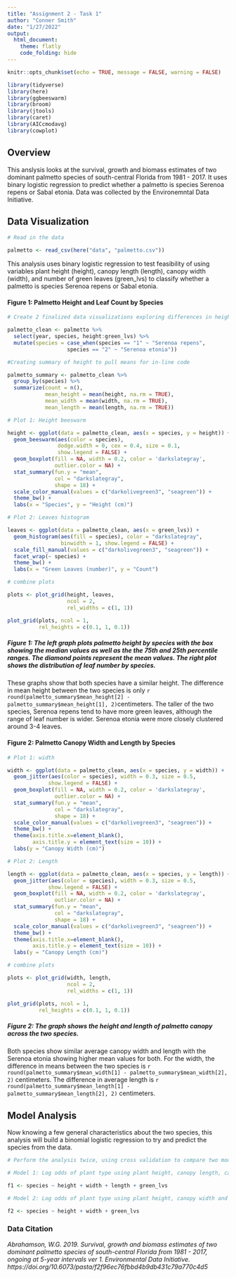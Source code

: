 ```yaml
---
title: "Assignment 2 - Task 1"
author: "Conner Smith"
date: "1/27/2022"
output: 
  html_document: 
    theme: flatly
    code_folding: hide
---
```


```r
knitr::opts_chunk$set(echo = TRUE, message = FALSE, warning = FALSE)

library(tidyverse)
library(here)
library(ggbeeswarm)
library(broom)
library(jtools)
library(caret)
library(AICcmodavg)
library(cowplot)
```

## **Overview**

This anslysis looks at the survival, growth and biomass estimates of two dominant palmetto species of south-central Florida from 1981 - 2017. It uses binary logistic regression to predict whether a palmetto is species Serenoa repens or Sabal etonia. Data was collected by the Environemntal Data Initiative. 

## **Data Visualization**

```r
# Read in the data 

palmetto <- read_csv(here("data", "palmetto.csv"))
```

This analysis uses binary logistic regression to test feasibility of using variables plant height (height), canopy length (length), canopy width (width), and number of green leaves (green_lvs) to classify whether a palmetto is species Serenoa repens or Sabal etonia. 

#### **Figure 1: Palmetto Height and Leaf Count by Species** 

```r
# Create 2 finalized data visualizations exploring differences in height, canopy length, canopy width, and green leaves for the two species. Note: species code 1 is Serenoa repens and species code 2 is Sabal etonia. 

palmetto_clean <- palmetto %>% 
  select(year, species, height:green_lvs) %>% 
  mutate(species = case_when(species == "1" ~ "Serenoa repens",
                   species == "2" ~ "Serenoa etonia"))

#Creating summary of height to pull means for in-line code 

palmetto_summary <- palmetto_clean %>%
  group_by(species) %>% 
  summarize(count = n(),
            mean_height = mean(height, na.rm = TRUE),
            mean_width = mean(width, na.rm = TRUE),
            mean_length = mean(length, na.rm = TRUE))

# Plot 1: Height beeswarm 

height <- ggplot(data = palmetto_clean, aes(x = species, y = height)) +
  geom_beeswarm(aes(color = species), 
                dodge.width = 0, cex = 0.4, size = 0.1,
                show.legend = FALSE) +
  geom_boxplot(fill = NA, width = 0.2, color = 'darkslategray',
               outlier.color = NA) +
  stat_summary(fun.y = "mean",
               col = "darkslategray",
               shape = 18) +
  scale_color_manual(values = c("darkolivegreen3", "seagreen")) +
  theme_bw() +
  labs(x = "Species", y = "Height (cm)")

# Plot 2: Leaves histogram

leaves <- ggplot(data = palmetto_clean, aes(x = green_lvs)) +
  geom_histogram(aes(fill = species), color = "darkslategray",
                 binwidth = 1, show.legend = FALSE) +
  scale_fill_manual(values = c("darkolivegreen3", "seagreen")) +
  facet_wrap(~ species) +
  theme_bw() +
  labs(x = "Green Leaves (number)", y = "Count")

# combine plots

plots <- plot_grid(height, leaves,
                   ncol = 2,
                   rel_widths = c(1, 1))

plot_grid(plots, ncol = 1,
          rel_heights = c(0.1, 1, 0.1))
```

##### **Figure 1:** *The left graph plots palmetto height by species with the box showing the median values as well as the the 75th and 25th percentile ranges. The diamond points represent the mean values. The right plot shows the distribution of leaf number by species.*

These graphs show that both species have a similar height. The difference in mean height between the two species is only `r round(palmetto_summary$mean_height[2] - palmetto_summary$mean_height[1], 2)`centimeters. The taller of the two species, Serenoa repens tend to have more green leaves, although the range of leaf number is wider. Serenoa etonia were more closely clustered around 3-4 leaves.  

#### **Figure 2: Palmetto Canopy Width and Length by Species** 

```r
# Plot 1: width

width <- ggplot(data = palmetto_clean, aes(x = species, y = width)) +
  geom_jitter(aes(color = species), width = 0.3, size = 0.5,
             show.legend = FALSE) +
  geom_boxplot(fill = NA, width = 0.2, color = 'darkslategray',
               outlier.color = NA) +
  stat_summary(fun.y = "mean",
               col = "darkslategray",
               shape = 18) +
  scale_color_manual(values = c("darkolivegreen3", "seagreen")) +
  theme_bw() +
  theme(axis.title.x=element_blank(), 
        axis.title.y = element_text(size = 10)) +
  labs(y = "Canopy Width (cm)")

# Plot 2: Length

length <- ggplot(data = palmetto_clean, aes(x = species, y = length)) +
  geom_jitter(aes(color = species), width = 0.3, size = 0.5,
             show.legend = FALSE) +
  geom_boxplot(fill = NA, width = 0.2, color = 'darkslategray',
               outlier.color = NA) +
  stat_summary(fun.y = "mean",
               col = "darkslategray",
               shape = 18) +
  scale_color_manual(values = c("darkolivegreen3", "seagreen")) +
  theme_bw() +
  theme(axis.title.x=element_blank(), 
        axis.title.y = element_text(size = 10)) +
  labs(y = "Canopy Length (cm)")

# combine plots

plots <- plot_grid(width, length,
                   ncol = 2,
                   rel_widths = c(1, 1))

plot_grid(plots, ncol = 1,
          rel_heights = c(0.1, 1, 0.1))

```

##### **Figure 2:** *The graph shows the height and length of palmetto canopy across the two species.*

Both species show similar average canopy width and length with the Serenoa etonia showing higher mean values for both. For the width, the difference in means between the two species is `r round(palmetto_summary$mean_width[1] - palmetto_summary$mean_width[2], 2)` centimeters. The difference in average length is `r round(palmetto_summary$mean_length[1] - palmetto_summary$mean_length[2], 2)` centimeters.

## **Model Analysis**

Now knowing a few general characteristics about the two species, this analysis will build a binomial logistic regression to try and predict the species from the data. 

```r
# Perform the analysis twice, using cross validation to compare two models.

# Model 1: Log odds of plant type using plant height, canopy length, canopy width and green leaves as predictor variable.

f1 <- species ~ height + width + length + green_lvs

# Model 2: Log odds of plant type using plant height, canopy width and green leaves (i.e., drop canopy length for this model)

f2 <- species ~ height + width + green_lvs

```


### **Data Citation**

*Abrahamson, W.G. 2019. Survival, growth and biomass estimates of two dominant palmetto species of south-central Florida from 1981 - 2017, ongoing at 5-year intervals ver 1. Environmental Data Initiative. https://doi.org/10.6073/pasta/f2f96ec76fbbd4b9db431c79a770c4d5*

